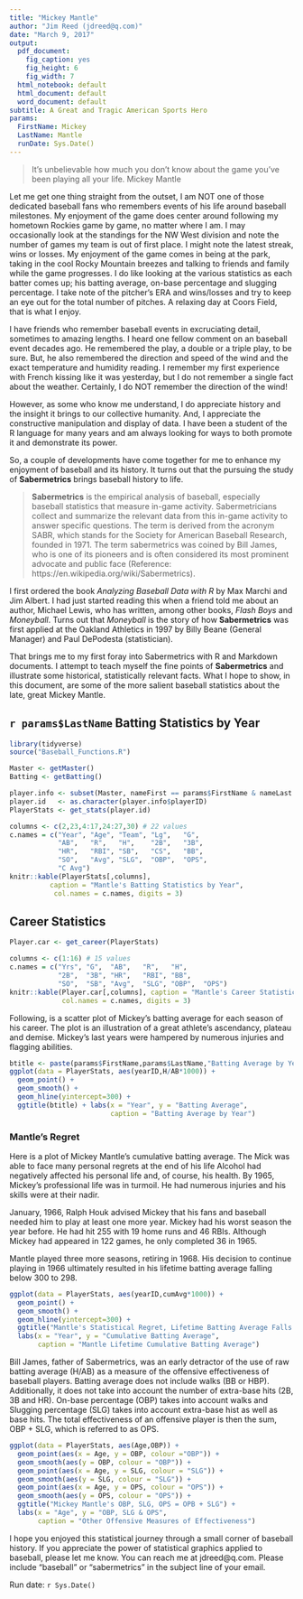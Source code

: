 ```yaml
---
title: "Mickey Mantle"
author: "Jim Reed (jdreed@q.com)"
date: "March 9, 2017"
output:
  pdf_document:
    fig_caption: yes
    fig_height: 6
    fig_width: 7
  html_notebook: default
  html_document: default
  word_document: default
subtitle: A Great and Tragic American Sports Hero
params:
  FirstName: Mickey
  LastName: Mantle
  runDate: Sys.Date()
---
```


\centerline{\includegraphics[width=2.0in]{images/Mantle.jpg}}

> It's unbelievable how much you don't know about the game you've been playing all your life.  Mickey Mantle


Let me get one thing straight from the outset, I am NOT one of those dedicated baseball fans who remembers events of his life around baseball milestones.  My enjoyment of the game does center around following my hometown Rockies game by game, no matter where I am.  I may occasionally look at the standings for the NW West division and note the number of games my team is out of first place.  I might note the latest streak, wins or losses.  My enjoyment of the game comes in being at the park, taking in the cool Rocky Mountain breezes and talking to friends and family while the game progresses.  I do like looking at the various statistics as each batter comes up; his batting average, on-base percentage and slugging percentage.  I take note of the pitcher's ERA and wins/losses and try to keep an eye out for the total number of pitches.  A relaxing day at Coors Field, that is what I enjoy.

I have friends who remember baseball events in excruciating detail, sometimes to amazing lengths.  I heard one fellow comment on an baseball event decades ago.  He remembered the play, a double or a triple play, to be sure.  But, he also remembered the direction and speed of the wind and the exact temperature and humidity reading.  I remember my first experience with French kissing like it was yesterday, but I do not remember a single fact about the weather.  Certainly, I do NOT remember the direction of the wind!

However, as some who know me understand, I do appreciate history and the insight it brings to our collective humanity.  And, I appreciate the constructive manipulation and display of data.  I have been a student of the R language for many years and am always looking for ways to both promote it and demonstrate its power.

So, a couple of developments have come together for me to enhance my enjoyment of baseball and its history.  It turns out that the pursuing the study of **Sabermetrics** brings baseball history to life.  

> **Sabermetrics** is the empirical analysis of baseball, especially baseball statistics that measure in-game activity. Sabermetricians collect and summarize the relevant data from this in-game activity to answer specific questions. The term is derived from the acronym SABR, which stands for the Society for American Baseball Research, founded in 1971. The term sabermetrics was coined by Bill James, who is one of its pioneers and is often considered its most prominent advocate and public face (Reference:  https://en.wikipedia.org/wiki/Sabermetrics).

I first ordered the book *Analyzing Baseball Data with R* by Max Marchi and Jim Albert.  I had just started reading this when a friend told me about an author, Michael Lewis, who has written, among other books, *Flash Boys* and *Moneyball*.  Turns out that *Moneyball* is the story of how **Sabermetrics** was first applied at the Oakland Athletics in 1997 by Billy Beane (General Manager) and Paul DePodesta (statistician).

That brings me to my first foray into Sabermetrics with R and Markdown documents.  I attempt to teach myself the fine points of **Sabermetrics** and illustrate some historical, statistically relevant facts.  What I hope to show, in this document, are some of the more salient baseball statistics about the late, great Mickey Mantle.


## `r params$LastName` Batting Statistics by Year

```r
library(tidyverse)
source("Baseball_Functions.R")
```
```r
Master <- getMaster()
Batting <- getBatting()
```

```r
player.info <- subset(Master, nameFirst == params$FirstName & nameLast ==params$LastName)
player.id   <- as.character(player.info$playerID)
PlayerStats <- get_stats(player.id)
```

```r
columns <- c(2,23,4:17,24:27,30) # 22 values
c.names = c("Year", "Age", "Team", "Lg",   "G", 
            "AB",   "R",   "H",    "2B",   "3B", 
            "HR",   "RBI", "SB",   "CS",   "BB", 
            "SO",   "Avg", "SLG",  "OBP",  "OPS",
            "C Avg")
knitr::kable(PlayerStats[,columns], 
          caption = "Mantle's Batting Statistics by Year", 
           col.names = c.names, digits = 3)
```

## Career Statistics
```r

Player.car <- get_career(PlayerStats)
```

```r
columns <- c(1:16) # 15 values
c.names = c("Yrs", "G",  "AB",   "R",   "H",    
            "2B",  "3B", "HR",   "RBI", "BB",   
            "SO",  "SB", "Avg",  "SLG", "OBP",  "OPS")
knitr::kable(Player.car[,columns], caption = "Mantle's Career Statistics", 
             col.names = c.names, digits = 3)
```

\newpage

Following, is a scatter plot of Mickey's batting average for each season of his career.  The plot is an illustration of a great athlete's ascendancy, plateau and demise.  Mickey's last years were hampered by numerous injuries and flagging abilities.

```r
btitle <- paste(params$FirstName,params$LastName,"Batting Average by Year", sep=" ")
ggplot(data = PlayerStats, aes(yearID,H/AB*1000)) + 
  geom_point() + 
  geom_smooth() + 
  geom_hline(yintercept=300) +
  ggtitle(btitle) + labs(x = "Year", y = "Batting Average", 
                         caption = "Batting Average by Year")
```

\newpage

### Mantle's Regret

Here is a plot of Mickey Mantle's cumulative batting average.  The Mick was able to face many personal regrets at the end of his life  Alcohol had negatively affected his personal life and, of course, his health.  By 1965, Mickey's professional life was in turmoil.  He had numerous injuries and his skills were at their nadir.

January, 1966, Ralph Houk advised Mickey that his fans and baseball needed him to play at least one more year.  Mickey had his worst season the year before.  He had hit 255 with 19 home runs and 46 RBIs.  Although Mickey had appeared in 122 games, he only completed 36 in 1965.

Mantle played three more seasons, retiring in 1968. His decision to continue playing in 1966 ultimately resulted in his lifetime batting average falling below 300  to 298.

```r
ggplot(data = PlayerStats, aes(yearID,cumAvg*1000)) + 
  geom_point() + 
  geom_smooth() + 
  geom_hline(yintercept=300) +
  ggtitle("Mantle's Statistical Regret, Lifetime Batting Average Falls below 300 in 1968") + 
  labs(x = "Year", y = "Cumulative Batting Average",
       caption = "Mantle Lifetime Cumulative Batting Average")
```

Bill James, father of Sabermetrics, was an early detractor of the use of raw batting average (H/AB) as a measure of the offensive effectiveness of baseball players.  Batting average does not include walks (BB or HBP).  Additionally, it does not take into account the number of extra-base hits (2B, 3B and HR).  On-base percentage (OBP) takes into account walks and Slugging percentage (SLG) takes into account extra-base hist as well as base hits.  The total effectiveness of an offensive player is then the sum, OBP + SLG, which is referred to as OPS.  

```r
ggplot(data = PlayerStats, aes(Age,OBP)) + 
  geom_point(aes(x = Age, y = OBP, colour ="OBP")) + 
  geom_smooth(aes(y = OBP, colour = "OBP")) +
  geom_point(aes(x = Age, y = SLG, colour = "SLG")) + 
  geom_smooth(aes(y = SLG, colour = "SLG")) +
  geom_point(aes(x = Age, y = OPS, colour = "OPS")) + 
  geom_smooth(aes(y = OPS, colour = "OPS")) +
  ggtitle("Mickey Mantle's OBP, SLG, OPS = OPB + SLG") + 
  labs(x = "Age", y = "OBP, SLG & OPS",
       caption = "Other Offensive Measures of Effectiveness")
```

I hope you enjoyed this statistical journey through a small corner of baseball history.  If you appreciate the power of statistical graphics applied to baseball, please let me know. You can reach me at jdreed@q.com.  Please include "baseball" or "sabermetrics" in the subject line of your email.


Run date: `r Sys.Date()`
